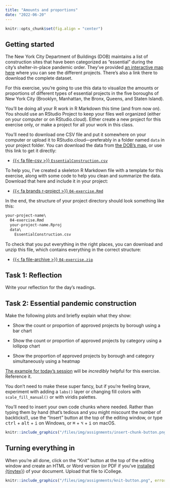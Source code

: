 ```yaml
---
title: "Amounts and proportions"
date: "2022-06-20"
---
```


```r
knitr::opts_chunk$set(fig.align = "center")
```

## Getting started

The New York City Department of Buildings (DOB) maintains a list of construction sites that have been categorized as "essential" during the city's shelter-in-place pandemic order. They've provided [an interactive map here](https://www1.nyc.gov/assets/buildings/html/essential-active-construction.html) where you can see the different projects. There's also a link there to download the complete dataset. 

For this exercise, you're going to use this data to visualize the amounts or proportions of different types of essential projects in the five boroughs of New York City (Brooklyn, Manhattan, the Bronx, Queens, and Staten Island). 

You'll be doing all your R work in R Markdown this time (and from now on). You should use an RStudio Project to keep your files well organized (either on your computer or on RStudio.cloud). Either create a new project for this exercise only, or make a project for all your work in this class.

You'll need to download one CSV file and put it somewhere on your computer or upload it to RStudio.cloud—preferably in a folder named `data` in your project folder. You can download the data from [the DOB's map](https://www1.nyc.gov/assets/buildings/html/essential-active-construction.html), or use this link to get it directly:

- [{{< fa file-csv >}} `EssentialConstruction.csv`](/files/data/external_data/EssentialConstruction.csv)

To help you, I've created a skeleton R Markdown file with a template for this exercise, along with some code to help you clean and summarize the data. Download that here and include it in your project:

- [{{< fa brands r-project >}} `04-exercise.Rmd`](/projects/04-exercise/04-exercise.Rmd)

In the end, the structure of your project directory should look something like this:

```default
your-project-name\
  04-exercise.Rmd
  your-project-name.Rproj
  data\
    EssentialConstruction.csv
```

To check that you put everything in the right places, you can download and unzip this file, which contains everything in the correct structure:

- [{{< fa file-archive >}} `04-exercise.zip`](/projects/04-exercise.zip)


## Task 1: Reflection

Write your reflection for the day's readings.


## Task 2: Essential pandemic construction

Make the following plots and briefly explain what they show:

- Show the count or proportion of approved projects by borough using a bar chart

- Show the count or proportion of approved projects by category using a lollipop chart

- Show the proportion of approved projects by borough and category simultaneously using a heatmap

[The example for today's session](/example/04-example/) will be *incredibly* helpful for this exercise. Reference it.

You don't need to make these super fancy, but if you're feeling brave, experiment with adding a `labs()` layer or changing fill colors with `scale_fill_manual()` or with viridis palettes. 

You'll need to insert your own code chunks where needed. Rather than typing them by hand (that's tedious and you might miscount the number of backticks!), use the "Insert" button at the top of the editing window, or type <kbd>ctrl</kbd> + <kbd>alt</kbd> + <kbd>i</kbd> on Windows, or <kbd>⌘</kbd> + <kbd>⌥</kbd> + <kbd>i</kbd> on macOS.

```r
knitr::include_graphics("/files/img/assignments/insert-chunk-button.png", error = FALSE)
```


## Turning everything in

When you're all done, click on the "Knit" button at the top of the editing window and create an HTML or Word version (or PDF if you've [installed {tinytex}](/resource/install/#install-tinytex)) of your document. Upload that file to iCollege.

```r
knitr::include_graphics("/files/img/assignments/knit-button.png", error = FALSE)
```
